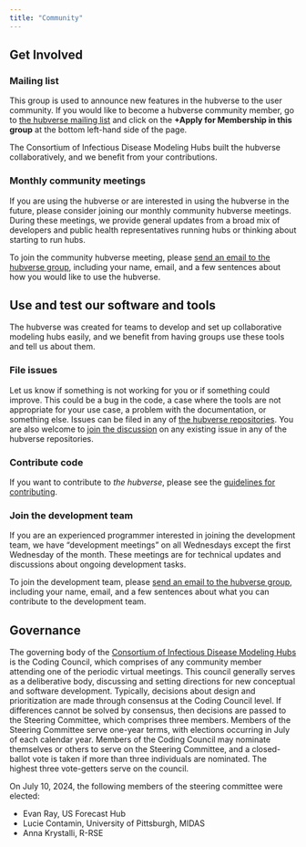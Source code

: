 ```yaml
---
title: "Community"
---
```


## Get Involved

### Mailing list

This group is used to announce new features in the hubverse to the user
community. If you would like to become a hubverse community member, go to
[the hubverse mailing list](https://groups.io/g/hubverse) and click on the
**+Apply for Membership in this group** at the bottom left-hand side of the
page.

The Consortium of Infectious Disease Modeling Hubs built the hubverse
collaboratively, and we benefit from your contributions.

### Monthly community meetings

If you are using the hubverse or are interested in using the hubverse in the
future, please consider joining our monthly community hubverse meetings.
During these meetings, we provide general updates from a broad mix of
developers and public health representatives running hubs or thinking about
starting to run hubs.

To join the community hubverse meeting, please [send an email to the hubverse
group](mailto:hubverse+owner@groups.io), including your name,
email, and a few sentences about how you would like to use the hubverse.


## Use and test our software and tools

The hubverse was created for teams to develop and set up collaborative modeling hubs easily, and we benefit from having groups use these tools and tell us about them.

### File issues

Let us know if something is not working for you or if something could improve. This could be a bug in the code, a case where the tools are not appropriate for your use case, a problem with the documentation, or something else. Issues can be filed in any of [the hubverse repositories](https://github.com/hubverse-org). You are also welcome to [join the discussion](https://github.com/orgs/hubverse-org/discussions) on any existing issue in any of the hubverse repositories.

### Contribute code

If you want to contribute to *the hubverse*, please see the [guidelines for contributing](https://hubverse-org.github.io/hubUtils/CONTRIBUTING.html).

### Join the development team

If you are an experienced programmer interested in joining the development team, we have "development meetings" on all Wednesdays except the first Wednesday of the month. These meetings are for technical updates and discussions about ongoing development tasks.

To join the development team, please [send an email to the hubverse group](mailto:hubverse+owner@groups.io), including your name, email, and a few sentences about what you can contribute to the development team.

## Governance

The governing body of the [Consortium of Infectious Disease Modeling Hubs](/about.qmd) is the Coding Council, which comprises of any community member attending one of the periodic virtual meetings. This council generally serves as a deliberative body, discussing and setting directions for new conceptual and software development. Typically, decisions about design and prioritization are made through consensus at the Coding Council level. If differences cannot be solved by consensus, then decisions are passed to the Steering Committee, which comprises three members. Members of the Steering Committee serve one-year terms, with elections occurring in July of each calendar year. Members of the Coding Council may nominate themselves or others to serve on the Steering Committee, and a closed-ballot vote is taken if more than three individuals are nominated. The highest three vote-getters serve on the council.

On July 10, 2024, the following members of the steering committee were elected:

- Evan Ray, US Forecast Hub
- Lucie Contamin, University of Pittsburgh, MIDAS
- Anna Krystalli, R-RSE

